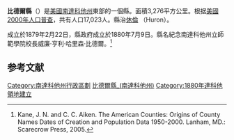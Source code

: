 {{noteTA
|T=zh-hans:比德尔县 (南达科他州);zh-hk:比德爾縣 (南達科他州);zh-tw:比德爾郡 (南達科他州);
}}
<!--[[File:Map_of_South_Dakota_highlighting_Beadle_County.svg|right]]-->
{{Infobox U.S. County
| county = 比德爾縣
| state = 南達科他州
| en county = Beadle County
| en state = South Dakota
| seal = 
| founded year = 1879
| founded date = 
| seat wl = Huron
| largest city wl = 
| area mi = 1,265
| area km = 3,276
| area land mi = 1,259
| area land km = 3,260
| area water mi = 6
| area water km = 16
| area percentage = 0.48%
| census yr = 2000
| pop = 17,023
| density mi = 14
| density km = 5
| time zone = 
| UTC offset = 
| DST offset = 
| footnotes = 
| web =
| named for = [[William_Henry_Harrison_Beadle|William Henry Harrison Beadle]]
}}
'''比德爾縣'''（{{lang-en|Beadle County}}）是[[美國|美國]][[南達科他州|南達科他州]]東部的一個縣。面積3,276平方公里。根据[[美國2000年人口普查|美國2000年人口普查]]，共有人口17,023人。縣治[[休倫_(南達科他州)|休倫]] （Huron）。

成立於1879年2月22日，縣政府成立於1880年7月9日。縣名紀念南達科他州立師範學院校長威廉·亨利·哈里森·比德爾。<ref>Kane, J. N. and C. C. Aiken. The American Counties: Origins of County Names Dates of Creation and Population Data 1950-2000. Lanham, MD.: Scarecrow Press, 2005.</ref>

==参考文献==
{{Reflist}}

{{比德爾縣 (南達科他州)}}
{{Authority control}}

{{DEFAULTSORT:Beadle County}}
[[Category:南達科他州行政區劃|Category:南達科他州行政區劃]]
[[Category:比德爾縣_(南達科他州)|]]
[[Category:1880年達科他領地建立|Category:1880年達科他領地建立]]

{{SouthDakota-geo-stub}}